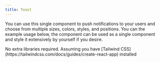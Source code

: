 ```yaml
---
title: Toast
---
```


You can use this single component to push notifications to your users and choose from multiple sizes, colors, styles, and positions. You can the example usage below, the component can be used as a single component and style it extensively by yourself if you desire.




<Tabs>
  <TabItem label="Install Dependencies">
    No extra libraries required. Assuming you have [Tailwind CSS](https://tailwindcss.com/docs/guides/create-react-app) installed
  </TabItem>
  <TabItem label="Usage"><Code code={toastApp} lang="jsx" title="App.jsx" /></TabItem>
  <TabItem label="Component"><Code code={toast} lang="jsx" title="toast.jsx" /></TabItem>
</Tabs>